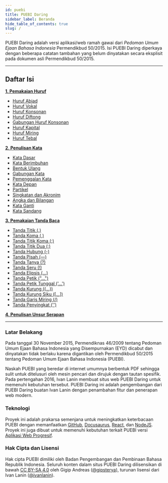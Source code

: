 ```yaml
---
id: puebi
title: PUEBI Daring
sidebar_label: Beranda
hide_table_of_contents: true
slug: /
---
```


PUEBI Daring adalah versi aplikasi/web ramah gawai 
dari *Pedoman Umum Ejaan Bahasa Indonesia* Permendikbud 50/2015. 
Isi PUEBI Daring diperkaya dengan beberapa catatan tambahan yang belum dinyatakan 
secara eksplisit pada dokumen asli Permendikbud 50/2015.

---

<h2>Daftar Isi</h2>

[**1. Pemakaian Huruf**](/huruf)
- [Huruf Abjad](/huruf/abjad)
- [Huruf Vokal](/huruf/vokal)
- [Huruf Konsonan](/huruf/konsonan)
- [Huruf Diftong](/huruf/diftong)
- [Gabungan Huruf Konsonan](/huruf/gabungan)
- [Huruf Kapital](/huruf/kapital)
- [Huruf Miring](/huruf/miring)
- [Huruf Tebal](/huruf/tebal)

[**2. Penulisan Kata**](/kata)
- [Kata Dasar](/kata/dasar)
- [Kata Berimbuhan](/kata/berimbuhan)
- [Bentuk Ulang](/kata/ulang)
- [Gabungan Kata](/kata/gabungan)
- [Pemenggalan Kata](/kata/pemenggalan)
- [Kata Depan](/kata/depan)
- [Partikel](/kata/partikel)
- [Singkatan dan Akronim](/kata/singkatan)
- [Angka dan Bilangan](/kata/angka)
- [Kata Ganti](/kata/ganti)
- [Kata Sandang](/kata/sandang)

[**3. Pemakaian Tanda Baca**](/tanda)
- [Tanda Titik (.)](/tanda/titik)
- [Tanda Koma (,)](/tanda/koma)
- [Tanda Titik Koma (;)](/tanda/titik-koma)
- [Tanda Titik Dua (:)](/tanda/titik-dua)
- [Tanda Hubung (-)](/tanda/hubung)
- [Tanda Pisah (—)](/tanda/pisah)
- [Tanda Tanya (?)](/tanda/tanya)
- [Tanda Seru (!)](/tanda/seru)
- [Tanda Elipsis (...)](/tanda/elipsis)
- [Tanda Petik ("...")](/tanda/petik)
- [Tanda Petik Tunggal ('...')](/tanda/petik-tunggal)
- [Tanda Kurung ((...))](/tanda/kurung)
- [Tanda Kurung Siku ([...])](/tanda/kurung-siku)
- [Tanda Garis Miring (/)](/tanda/garis-miring)
- [Tanda Penyingkat ('')](/tanda/penyingkat)

[**4. Penulisan Unsur Serapan**](/unsur-serapan)

---

<h3>Latar Belakang</h3>

Pada tanggal 30 November 2015, Permendiknas 46/2009 tentang Pedoman Umum Ejaan Bahasa Indonesia 
yang Disempurnakan (EYD) dicabut dan dinyatakan tidak berlaku karena digantikan oleh 
Permendikbud 50/2015 tentang Pedoman Umum Ejaan Bahasa Indonesia (PUEBI).

Naskah PUEBI yang beredar di internet umumnya berbentuk PDF sehingga sulit untuk ditelusuri 
oleh mesin pencari dan dirujuk dengan tautan spesifik. Pada pertengahan 2016, Ivan Lanin membuat situs web 
PUEBI Daring untuk memenuhi kebutuhan tersebut. PUEBI Daring ini adalah pengembangan dari PUEBI Daring 
buatan Ivan Lanin dengan penambahan fitur dan penerapan web modern.

<h3>Teknologi</h3>

Proyek ini adalah prakarsa semenjana untuk meningkatkan keterbacaan PUEBI dengan memanfaatkan
[GitHub](https://github.com), [Docusaurus](https://v2.docusaurus.io), [React](https://reactjs.org), 
dan [NodeJS](https://nodejs.org). Proyek ini juga dibuat untuk memenuhi kebutuhan terkait 
PUEBI versi [Aplikasi Web Progresif](https://web.dev/what-are-pwas).

<h3>Hak Cipta dan Lisensi</h3>

Hak cipta PUEBI dimiliki oleh Badan Pengembangan dan Pembinaan Bahasa Republik Indonesia. 
Seluruh konten dalam situs PUEBI Daring dilisensikan di bawah 
[CC BY-SA 4.0](https://creativecommons.org/licenses/by-sa/4.0/deed.id) oleh Gigip Andreas 
([@gipsterya](https://twitter.com/gipsterya)), turunan lisensi dari Ivan Lanin 
([@ivanlanin](https://github.com/ivanlanin/puebi)).
